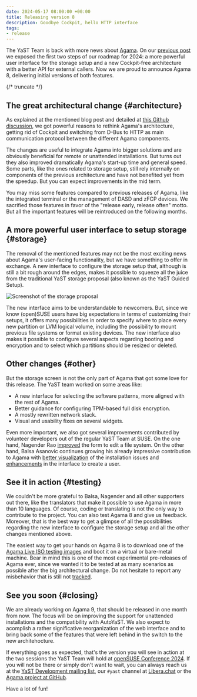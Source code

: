 ```yaml
---
date: 2024-05-17 08:00:00 +00:00
title: Releasing version 8
description: Goodbye Cockpit, hello HTTP interface
tags:
- release
---
```


The YaST Team is back with more news about [Agama](https://github.com/agama-project/agama). On our
[previous post](2024-02-08-year-of-agama.mdx) we exposed the first two steps of
our roadmap for 2024: a more powerful user interface for the storage setup and a new Cockpit-free
architecture with a better API for external callers. Now we are proud to announce Agama 8,
delivering initial versions of both features.

{/* truncate */}

## The great architectural change {#architecture}

As explained at the mentioned blog post and detailed at [this Github
discussion](https://github.com/agama-project/agama/discussions/1000), we got powerful reasons to rethink
Agama's architecture, getting rid of Cockpit and switching from D-Bus to HTTP as main communication
protocol between the different Agama components.

The changes are useful to integrate Agama into bigger solutions and are obviously beneficial for
remote or unattended installations. But turns out they also improved dramatically Agama's start-up
time and general speed. Some parts, like the ones related to storage setup, still rely internally on
components of the previous architecture and have not benefited yet from the speedup. But you can
expect improvements in the mid term.

You may miss some features compared to previous releases of Agama, like the integrated terminal or
the management of DASD and zFCP devices. We sacrified those features in favor of the "release early,
release often" motto. But all the important features will be reintroduced on the following months.

## A more powerful user interface to setup storage {#storage}

The removal of the mentioned features may not be the most exciting news about Agama's user-facing
functionality, but we have something to offer in exchange. A new interface to configure the storage
setup that, although is still a bit rough around the edges, makes it possible to squeeze all the
juice from the traditional YaST storage proposal (also known as the YaST Guided Setup).

![Screenshot of the storage proposal](../static/img/blog/2024-05-17/storage.png)

The new interface aims to be understandable to newcomers. But, since we know (open)SUSE users have
big expectations in terms of customizing their setups, it offers many possibilities in order to
specify where to place every new partition or LVM logical volume, including the possibility to mount
previous file systems or format existing devices. The new interface also makes it possible to
configure several aspects regarding booting and encryption and to select which partitions should be
resized or deleted.

## Other changes {#other}

But the storage screen is not the only part of Agama that got some love for this release. The YaST
team worked on some areas like:

- A new interface for selecting the software patterns, more aligned with the rest of Agama.
- Better guidance for configuring TPM-based full disk encryption.
- A mostly rewritten network stack.
- Visual and usability fixes on several widgets.

Even more important, we also got several improvements contributed by volunteer developers out of the
regular YaST Team at SUSE. On the one hand, Nagender Rao
[improved](https://github.com/agama-project/agama/pull/1007) the form to edit a file system. On the other
hand, Balsa Asanovic continues growing his already impressive contribution to Agama with
[better visualization](https://github.com/agama-project/agama/pull/886) of the installation issues and
[enhancements](https://github.com/agama-project/agama/pull/1122) in the interface to create a user.

## See it in action {#testing}

We couldn't be more grateful to Balsa, Nagender and all other supporters out there, like the
translators that make it possible to use Agama in more than 10 languages. Of course, coding or
translating is not the only way to contribute to the project. You can also test Agama 8 and give us
feedback. Moreover, that is the best way to get a glimpse of all the possibilities regarding the new
interface to configure the storage setup and all the other changes mentioned above.

The easiest way to get your hands on Agama 8 is to download one of the [Agama Live ISO testing
images](https://download.opensuse.org/repositories/systemsmanagement:/Agama:/Devel/images/iso/) and
boot it on a virtual or bare-metal machine. Bear in mind this is one of the most experimental
pre-releases of Agama ever, since we wanted it to be tested at as many scenarios as possible after
the big architectural change. Do not hesitate to report any misbehavior that is still not
[tracked](https://github.com/agama-project/agama/issues?q=is%3Aissue+is%3Aopen+label%3Abug).

## See you soon {#closing}

We are already working on Agama 9, that should be released in one month from now. The focus will be
on improving the support for unattended installations and the compatibility with AutoYaST. We also
expect to acomplish a rather significative reorganization of the web interface and to bring back
some of the features that were left behind in the switch to the new architehocture.

If everything goes as expected, that's the version you will see in action at the two sessions the
YaST Team will hold at [openSUSE Conference 2024](https://events.opensuse.org/conferences/oSC24).
If you will not be there or simply don't want to wait, you can always reach us at the [YaST
Development mailing list](https://lists.opensuse.org/archives/list/yast-devel@lists.opensuse.org/),
our `#yast` channel at [Libera.chat](https://libera.chat/) or the [Agama project at
GitHub](https://github.com/agama-project/agama).

Have a lot of fun!
